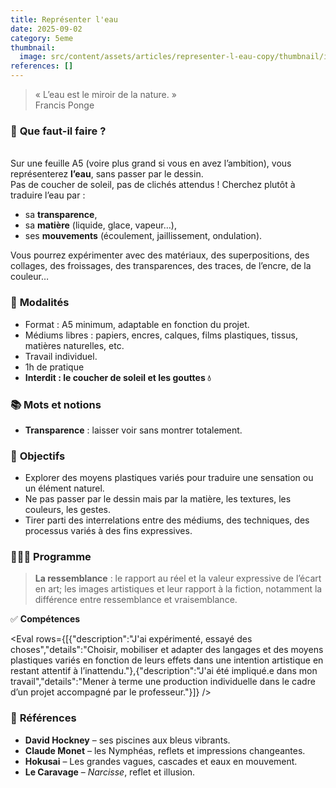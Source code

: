 ```yaml
---
title: Représenter l'eau
date: 2025-09-02
category: 5eme
thumbnail:
  image: src/content/assets/articles/representer-l-eau-copy/thumbnail/image.gif
references: []
---
```

> « L’eau est le miroir de la nature. »\
> Francis Ponge

### 🤨 **Que faut-il faire ?**

\
Sur une feuille A5 (voire plus grand si vous en avez l’ambition), vous représenterez **l’eau**, sans passer par le dessin.\
Pas de coucher de soleil, pas de clichés attendus ! Cherchez plutôt à traduire l’eau par :

* sa **transparence**,
* sa **matière** (liquide, glace, vapeur…),
* ses **mouvements** (écoulement, jaillissement, ondulation).

Vous pourrez expérimenter avec des matériaux, des superpositions, des collages, des froissages, des transparences, des traces, de l’encre, de la couleur…

### 🧐 **Modalités**

* Format : A5 minimum, adaptable en fonction du projet.
* Médiums libres : papiers, encres, calques, films plastiques, tissus, matières naturelles, etc.
* Travail individuel.
* 1h de pratique
* **Interdit : le coucher de soleil et les gouttes 💧**

### 📚 **Mots et notions**

* **Transparence** : laisser voir sans montrer totalement.

### 🏁 **Objectifs**

* Explorer des moyens plastiques variés pour traduire une sensation ou un élément naturel.
* Ne pas passer par le dessin mais par la matière, les textures, les couleurs, les gestes.
* Tirer parti des interrelations entre des médiums, des techniques, des processus variés à des fins expressives.

### 👩🏼‍🏫 **Programme**

> **La ressemblance** : le rapport au réel et la valeur expressive de l’écart en art; les images artistiques et leur rapport à la fiction, notamment la différence entre ressemblance et vraisemblance.

✅ **Compétences**

<Eval rows={[{"description":"J'ai expérimenté, essayé des choses","details":"Choisir, mobiliser et adapter des langages et des moyens plastiques variés en fonction de leurs effets dans une intention artistique en restant attentif à l’inattendu."},{"description":"J'ai été impliqué.e dans mon travail","details":"Mener à terme une production individuelle dans le cadre d’un projet accompagné par le professeur."}]} />

### 👀 **Références**

* **David Hockney** – ses piscines aux bleus vibrants.
* **Claude Monet** – les Nymphéas, reflets et impressions changeantes.
* **Hokusai** – Les grandes vagues, cascades et eaux en mouvement.
* **Le Caravage** – *Narcisse*, reflet et illusion.
